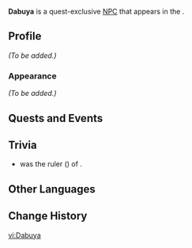 {{Meta
<!-- Remove this template after adding the missing info -->
|missing_NPC_profile  = yes
<!--
|missing_NPC_idle     = yes
|missing_NPC_dialogue = yes
-->
}}
{{Character Infobox
|type             = Quest NPC
|image            = NPC Dabuya.png
|realname         = <!-- Optional, if different from in-game name -->
|deceased         = <!-- Past (for deceased prior to events of the game) or free response -->
|region           = Sumeru
|location         = Natlan
|affiliation      = Corps of Thirty
|title            = 
|ancestry         = <!-- Clan/family -->
|father           = 
|mother           = 
|spouse           = 
|sibling          = 
|child            = 
|relative         = 
|voiceEN          = 
|voiceCN          = 
|voiceJP          = 
|voiceKR          = 
}}
'''Dabuya''' is a quest-exclusive [[NPC]] that appears in the {{Quest|The Flickering Light Splits in Twain}}.
<!--
==Location==
{{subst:#tag:gallery|
NPC Location {{subst:#titleparts:{{subst:PAGENAME}}}}.png{{subst:!}}{{subst:#titleparts:{{subst:PAGENAME}}}}'s location
NPC Location {{subst:#titleparts:{{subst:PAGENAME}}}} Context.png{{subst:!}}Additional context
}}
-->
==Profile==
<!--Detailed story/lore information goes here.-->
''(To be added.)''

===Appearance===
<!--Keep appearance section short and concise. Limit to 2 paragraphs with 3-4 sentences each.-->
''(To be added.)''

==Quests and Events==
{{Quests and Events}}
<!--
==Idle Quotes==
{{Dialogue Start}}
:{{DIcon|Idle}} {{Tx}}
::{{A|VO {{subst:#titleparts:{{subst:PAGENAME}}}} 01.ogg}} "{{Tx}}"
{{Dialogue End}}

==Dialogue==
{{Dialogue Start}}
:'''{{subst:#titleparts:{{subst:PAGENAME}}}}:''' 
:{{DIcon}}
{{Dialogue End}}

==Event Dialogue==
===Event Name===
{{Dialogue Start}}
:'''{{subst:#titleparts:{{subst:PAGENAME}}}}:'''
{{Dialogue End}}
-->
==Trivia==

* {{W|Dabuya}} was the {{W|Dabuyid dynasty|Dabuyid}} ruler ({{W|https://en.wikipedia.org/wiki/Spahbed#Islamic_period|ispahbadh}}) of {{W|Tabaristan}}.

==Other Languages==
{{Other Languages|default_hidden=1
|en      = Dabuya
|zhs     = 达布亚
|zhs_rm  = Dábùyǎ
|zht     = 達布亞
|zht_rm  = Dábùyǎ
|ja      = ダブヤ
|ja_rm   = Dabuya
|ko      = 다브야
|es      = Dabuya
|fr      = Dabuya
|ru      = Дабуя
|th      = Dabuya
|vi      = Dabuya
|de      = Dabuya
|id      = Dabuya
|pt      = Dabuya
|tr      = Dabuya
|it      = Dabuya
}}

==Change History==
{{Change History|5.1}}
<!--
==References==
{{Reflist}}
-->

[[vi:Dabuya]]